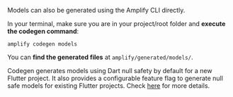 Models can also be generated using the Amplify CLI directly.

In your terminal, make sure you are in your project/root folder and **execute the codegen command**:

```console
amplify codegen models
```

You can **find the generated files** at `amplify/generated/models/`.

<Callout>

Codegen generates models using Dart null safety by default for a new Flutter project. It also provides a configurable feature flag to generate null safe models for existing Flutter projects. Check [here](https://docs.amplify.aws/lib/project-setup/null-safety/q/platform/flutter) for more details.

</Callout>
